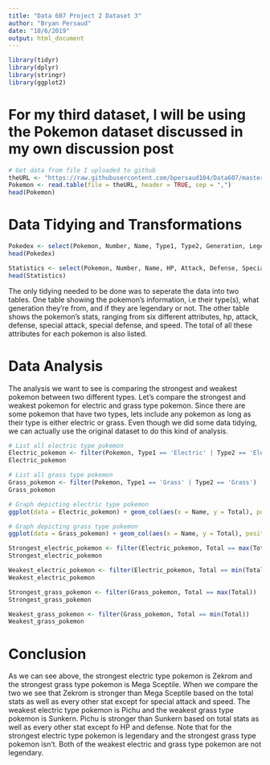 ---
title: "Data 607 Project 2 Dataset 3"
author: "Bryan Persaud"
date: "10/6/2019"
output: html_document
---

```{r}
library(tidyr)
library(dplyr)
library(stringr)
library(ggplot2)
```

# For my third dataset, I will be using the Pokemon dataset discussed in my own discussion post

```{r}
# Get data from file I uploaded to github
theURL <- "https://raw.githubusercontent.com/bpersaud104/Data607/master/Pokemon(csv).csv"
Pokemon <- read.table(file = theURL, header = TRUE, sep = ",")
head(Pokemon)
```

# Data Tidying and Transformations

```{r}
Pokedex <- select(Pokemon, Number, Name, Type1, Type2, Generation, Legendary)
head(Pokedex)
```

```{r}
Statistics <- select(Pokemon, Number, Name, HP, Attack, Defense, SpecialAtk, SpecialDef, Speed, Total)
head(Statistics)
```

The only tidying needed to be done was to seperate the data into two tables. One table showing the pokemon's information, i.e their type(s), what generation they're from, and if they are legendary or not. The other table shows the pokemon's stats, ranging from six different attributes, hp, attack, defense, special attack, special defense, and speed. The total of all these attributes for each pokemon is also listed.

# Data Analysis

The analysis we want to see is comparing the strongest and weakest pokemon between two different types. Let's compare the strongest and weakest pokemon for electric and grass type pokemon. Since there are some pokemon that have two types, lets include any pokemon as long as their type is either electric or grass. Even though we did some data tidying, we can actually use the original dataset to do this kind of analysis.

```{r}
# List all electric type pokemon
Electric_pokemon <- filter(Pokemon, Type1 == 'Electric' | Type2 == 'Electric')
Electric_pokemon
```

```{r}
# List all grass type pokemon
Grass_pokemon <- filter(Pokemon, Type1 == 'Grass' | Type2 == 'Grass')
Grass_pokemon
```

```{r}
# Graph depicting electric type pokemon
ggplot(data = Electric_pokemon) + geom_col(aes(x = Name, y = Total), position = "dodge") + labs(title = "Electric Pokemon", x = "Pokemon", y = "Stats")
```

```{r}
# Graph depicting grass type pokemon
ggplot(data = Grass_pokemon) + geom_col(aes(x = Name, y = Total), position = "dodge") + labs(title = "Grass Pokemon", x = "Pokemon", y = "Total")
```

```{r}
Strongest_electric_pokemon <- filter(Electric_pokemon, Total == max(Total))
Strongest_electric_pokemon

```

```{r}
Weakest_electric_pokemon <- filter(Electric_pokemon, Total == min(Total))
Weakest_electric_pokemon
```

```{r}
Strongest_grass_pokemon <- filter(Grass_pokemon, Total == max(Total))
Strongest_grass_pokemon
```

```{r}
Weakest_grass_pokemon <- filter(Grass_pokemon, Total == min(Total))
Weakest_grass_pokemon
```

# Conclusion

As we can see above, the strongest electric type pokemon is Zekrom and the strongest grass type pokemon is Mega Sceptile. When we compare the two we see that Zekrom is stronger than Mega Sceptile based on the total stats as well as every other stat except for special attack and speed. The weakest electric type pokemon is Pichu and the weakest grass type pokemon is Sunkern. Pichu is stronger than Sunkern based on total stats as well as every other stat except fo HP and defense. Note that for the strongest electric type pokemon is legendary and the strongest grass type pokemon isn't. Both of the weakest electric and grass type pokemon are not legendary.
